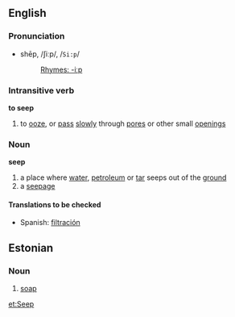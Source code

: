 ==English==
===Pronunciation===
*shēp, /ʃiːp/, /<tt>Si:p</tt>/
*:[[Rhymes:English:-iːp|Rhymes: -iːp]]
===Intransitive verb===
'''to seep'''
# to [[ooze]], or [[pass]] [[slowly]] through [[pore]]s or other small [[opening]]s
===Noun===
'''seep'''
#a place where [[water]], [[petroleum]] or [[tar]] seeps out of the [[ground]]
#a [[seepage]]

====Translations to be checked====
*Spanish: [[filtración]]

==Estonian==
===Noun===
# [[soap]]

[[et:Seep]]